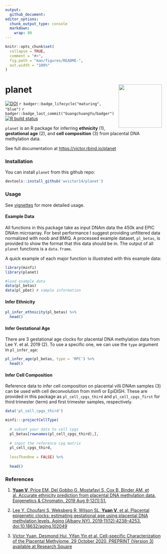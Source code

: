 ```yaml
---
output: 
  github_document:
editor_options: 
  chunk_output_type: console
  markdown: 
    wrap: 80
---
```


```r
knitr::opts_chunk$set(
  collapse = TRUE,
  comment = "#>",
  fig.path = "man/figures/README-",
  out.width = "100%"
)
```

# planet <img src="man/figures/logo.png" align="right" height = "139" />

<!-- badges: start -->
[![DOI](https://zenodo.org/badge/DOI/10.5281/zenodo.4321633.svg)](https://doi.org/10.5281/zenodo.4321633)
`r badger::badge_lifecycle("maturing", "blue")` `r badger::badge_last_commit("GuangchuangYu/badger")` 
[![R build status](https://github.com/wvictor14/planet/workflows/R-CMD-check/badge.svg)](https://github.com/wvictor14/planet/actions)
<!-- badges: end -->

`planet` is an R package for inferring **ethnicity** (1), **gestational age** (2), and **cell composition** (3) from placental DNA methylation data. 

See full documentation at <https://victor.rbind.io/planet>

### Installation

You can install `planet` from this github repo:

```r
devtools::install_github('wvictor14/planet')
```

### Usage

See [vignettes](https://victor.rbind.io/planet/articles) for more detailed usage.

#### Example Data

All functions in this package take as input DNAm data the 450k and EPIC DNAm microarray. For best performance I suggest providing unfiltered data normalized with noob and BMIQ. A processed example dataset, `pl_betas`, is provided to show the format that this data should be in. The output of all `planet` functions is a `data.frame`.

A quick example of each major function is illustrated with this example data:

```r
library(minfi)
library(planet)

#load example data
data(pl_betas)
data(pl_pDat) # sample information
```

#### Infer Ethnicity

```r
pl_infer_ethnicity(pl_betas) %>%
  head()
```

#### Infer Gestational Age

There are 3 gestational age clocks for placental DNA methylation data from Lee
Y. et al. 2019 (2). To use a specific one, we can use the `type` argument in `pl_infer_age`:

```r
pl_infer_age(pl_betas, type = 'RPC') %>%
  head()
```

#### Infer Cell Composition

Reference data to infer cell composition on placental villi DNAm samples (3) can be used with cell deconvolution from minfi or EpiDISH. These are provided in this package as `pl_cell_cpgs_third` and `pl_cell_cpgs_first` for third trimester (term) and first trimester samples, respectively.

```r
data('pl_cell_cpgs_third')

minfi:::projectCellType(
  
  # subset your data to cell cpgs
  pl_betas[rownames(pl_cell_cpgs_third),], 
  
  # input the reference cpg matrix
  pl_cell_cpgs_third,
  
  lessThanOne = FALSE) %>%
  
  head()
```

### References

1.  [**Yuan V**, Price EM, Del Gobbo G, Mostafavi S, Cox B, Binder AM, et al. Accurate ethnicity prediction from placental DNA methylation data. Epigenetics & Chromatin. 2019 Aug 9;12(1):51.](https://epigeneticsandchromatin.biomedcentral.com/articles/10.1186/s13072-019-0296-3)

2.  [Lee Y, Choufani S, Weksberg R, Wilson SL, **Yuan V**, et al. Placental epigenetic clocks: estimating gestational age using placental DNA methylation levels. Aging (Albany NY). 2019;11(12):4238–4253. doi:10.18632/aging.102049](https://www.ncbi.nlm.nih.gov/pmc/articles/PMC6628997/)

3. [Victor Yuan, Desmond Hui, Yifan Yin et al. Cell-specific Characterization of the Placental Methylome, 29 October 2020, PREPRINT (Version 3) available at Research Square](https://www.researchsquare.com/article/rs-38223/v3)
